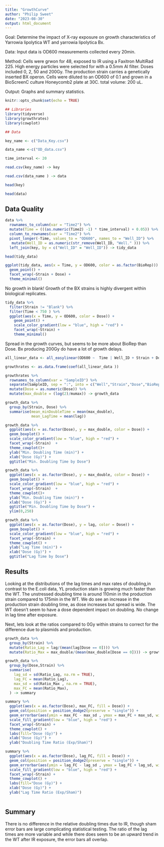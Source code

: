 ```yaml
---
title: "GrowthCurve"
author: "Philip Sweet"
date: "2023-08-30"
output: html_document
---
```


Goal: Determine the impact of X-ray exposure on growth characteristics of Yarrowia lipolytica WT and yarrowia lipolytica Bx.

Data: Input data is OD600 measurements collected every 20min. 

Method: Cells were grwon for 48, exposed to IR using a Faxitron MultiRad 225. High energy particles were selected for with a 0.5mm Al filter. Doses included 0, 2, 50 and 200Gy. The production strain carries a genetically inserted BX operon. Cells were diluted to an OD600 of 0.1 and grown in a BioScreenC culture Honeycomb2 plate at 30C. total volume: 200 uL.

Output: Graphs and summary statistics. 


```r
knitr::opts_chunk$set(echo = TRUE)

## Libraries
library(tidyverse)
library(growthrates)
library(cowplot)

## Data 

key_name <- c("Data_Key.csv")

data_name <-c("OD_data.csv")

time_interval <- 20

```

```r

read.csv(key_name) -> key

read.csv(data_name ) -> data

head(key)

head(data)

```

## Data Quality

```r

data %>%
  rownames_to_column(var = "Time2") %>%
  mutate(Time = (((as.numeric(Time2) -1) * time_interval) + 0.05)) %>%
  column_to_rownames(var = "Time2") %>%
  pivot_longer(-Time, values_to = "OD600", names_to = "Well_ID") %>%
   mutate(Well_ID = as.numeric(str_remove(Well_ID, "Well." ))) %>%
  left_join(key, by = c("Well_ID" = "Well_ID")) -> tidy_data

head(tidy_data)

ggplot(tidy_data, aes(x = Time, y = OD600, color = as.factor(BioRep))) +
  geom_point() +
  facet_wrap(~Strain + Dose) +
  theme_minimal()

```
No growth in blank! Growth of the BX strains is highly divergent within biological replicates.

```r

tidy_data %>%
  filter(Strain != "Blank") %>%
  filter(Time < 750 ) %>%
  ggplot(aes(x = Time, y = OD600, color = Dose)) +
    geom_point() +
    scale_color_gradient(low = "blue", high = "red") + 
    facet_wrap(~Strain) +
    theme_minimal()

```

Spread in the growth curves, but seems to be more about BioRep than Dose. Bx producing 200Gy do have a lot of growth delays. 

```r

all_linear_data <- all_easylinear(OD600 ~  Time | Well_ID + Strain + Dose + BioRep, data = tidy_data)

growthrates <- as.data.frame(coef(all_linear_data ))

growthrates %>%
  rownames_to_column(var = "SampleID") %>%
  separate(SampleID, sep = ":", into = c("Well","Strain","Dose","BioRep")) %>%
  mutate(Dose = as.numeric(Dose)) %>%
  mutate(max_double = (log(2)/mumax)) -> growth_data

growth_data %>%
  group_by(Strain, Dose) %>%
  summarise(mean_minDoubleTime = mean(max_double),  
            mean_LagTime = mean(lag))


```


```r

growth_data %>%
  ggplot(aes(x = as.factor(Dose), y = max_double, color = Dose)) +
  geom_boxplot() + 
  scale_color_gradient(low = "blue", high = "red") + 
  facet_wrap(~Strain)  +
  theme_cowplot()+
  ylab("Min. Doubling Time (min)") +
  xlab("Dose (Gy)") +
  ggtitle("Min. Doubling Time by Dose") 

growth_data %>%
  ggplot(aes(x = as.factor(Dose), y = max_double, color = Dose)) +
  geom_boxplot() + 
  scale_color_gradient(low = "blue", high = "red") + 
  facet_wrap(~Strain)  +
  theme_cowplot()+
  ylab("Min. Doubling Time (min)") +
  xlab("Dose (Gy)") +
  ggtitle("Min. Doubling Time by Dose") +
  ylim(0,250)

growth_data %>%
  ggplot(aes(x = as.factor(Dose), y = lag, color = Dose)) +
  geom_boxplot() +
  scale_color_gradient(low = "blue", high = "red") + 
  facet_wrap(~Strain) +
  theme_cowplot() +
  ylab("Lag Time (min)") +
  xlab("Dose (Gy)") +
  ggtitle("Lag Time by Dose")

```

## Results 

Looking at the distributions of the lag times and max rates of doubling,in contrast to the E.coli data, YL production stain is growing much faster than the WT. The unstressed doubling time is around 110min in the production strain compared to 175min in the WT. We do see an increase in the production strain doubling time, as dose increases but spread is wide. The WT doesn't seem to have a dose dependent impact on doubling. No change in lag time after exposure. 

Next, lets look at the ratios compared to 0Gy within strains to correct for the difference due to plasmids and production. 

```r

growth_data %>%
  group_by(Strain) %>%
  mutate(Ratio_Lag = lag/(mean(lag[Dose == 0]))) %>%
  mutate(Ratio_Max = max_double/(mean(max_double[Dose == 0]))) -> growth_data

growth_data %>%
  group_by(Dose,Strain) %>%
  summarise(
    lag_sd = sd(Ratio_Lag, na.rm = TRUE),
    lag_FC = mean(Ratio_Lag),
    max_sd = sd(Ratio_Max , na.rm = TRUE),
    max_FC = mean(Ratio_Max),
  ) -> summary

summary %>%
  ggplot(aes(x = as.factor(Dose), max_FC, fill = Dose)) +
  geom_col(position = position_dodge2(preserve = "single")) +
  geom_errorbar(aes(ymin = max_FC - max_sd , ymax = max_FC + max_sd, width = 0.2)) +
  scale_fill_gradient(low = "blue", high = "red") + 
  facet_wrap(~Strain) +
  theme_cowplot() +
  labs(fill="Dose (Gy)") +
  xlab("Dose (Gy)") +
  ylab("Doubling Time Ratio (Exp/Sham)")

summary %>%
  ggplot(aes(x = as.factor(Dose), lag_FC, fill = Dose)) +
  geom_col(position = position_dodge2(preserve = "single")) +
  geom_errorbar(aes(ymin = lag_FC - lag_sd , ymax = lag_FC + lag_sd, width = 0.2)) +
  scale_fill_gradient(low = "blue", high = "red") + 
  facet_wrap(~Strain) +
  theme_cowplot() +
  labs(fill="Dose (Gy)") +
  xlab("Dose (Gy)") +
  ylab("Lag Time Ratio (Exp/Sham)")



```

## Summary 

There is no difference in the relative doubling times due to IR, though sham error bars are large complicating statistical testing. The ratio of the lag times are more variable and while there does seem to be an upward trend in the WT after IR exposure, the error bars all overlap.  
